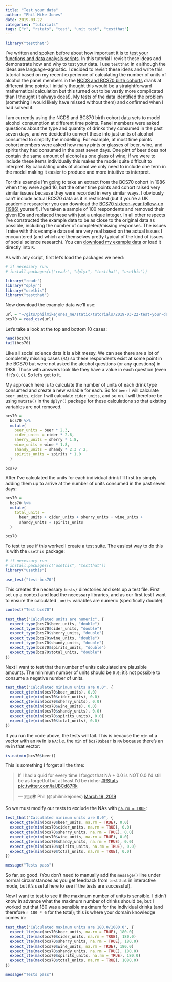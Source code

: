 ```yaml
---
title: "Test your data"
author: "Phil Mike Jones"
date: 2019-03-22
categories: "tutorials"
tags: ["r", "rstats", "test", "unit test", "testthat"]
---
```


```r
library("testthat")
```

I've written and spoken before about how important it is to [test your functions and data analysis scripts](blog/unit-testing-in-r/).
In this tutorial I revisit these ideas and demonstrate how and why to test your data.
I use `testthat` in `R` although the ideas are language--agnostic.
I decided to revisit these ideas and write this tutorial based on my recent experience of calculating the number of units of alcohol the panel members in the [NCDS and BCS70 birth cohorts](https://cls.ucl.ac.uk/cls-studies/) drank at different time points.
I initially thought this would be a straightforward mathematical calculation but this turned out to be vastly more complicated than I thought (it always does!).
My tests of the data identified the problem (something I would likely have missed without them) and confirmed when I had solved it.

<!--more-->

I am currently using the NCDS and BCS70 birth cohort data sets to model alcohol consumption at different time points.
Panel members were asked questions about the type and quantity of drinks they consumed in the past seven days, and we decided to convert these into just units of alcohol consumed to simplify the modelling.
For example, at most time points cohort members were asked how many pints or glasses of beer, wine, and spirits they had consumed in the past seven days.
One pint of beer does not contain the same amount of alcohol as one glass of wine; if we were to include these items individually this makes the model quite difficult to interpret.
By calculating units of alcohol we only need to include one term in the model making it easier to produce and more intuitive to interpret.

For this example I'm going to take an extract from the BCS70 cohort in 1986 when they were aged 16, but the other time points and cohort raised very similar issues because they were recorded in very similar ways.
I obviously can't include actual BCS70 data as it is restricted (but if you're a UK academic researcher you can download the [BCS70 sixteen--year follow--up (1986)](https://beta.ukdataservice.ac.uk/datacatalogue/studies/study?id=3535) yourself).
I've taken a sample of 100 respondents and removed their given IDs and replaced these with just a unique integer.
In all other respects I've constructed the example data to be as close to the original data as possible, including the number of completed/missing responses.
The issues I raise with this example data set are very real based on the actual issues I encountered (and which are themselves pretty typical of the kind of issues of social science research).
You can [download my example data](https://philmikejones.me/tutorials/2019-03-22-test-your-data/bcs70.csv) or load it directly into `R`.

As with any script, first let's load the packages we need:

```r
# if necessary run:
# install.packages(c("readr", "dplyr", "testthat", "usethis"))

library("readr")
library("dplyr")
library("usethis")
library("testthat")
```

Now download the example data we'll use:

```r
url = "~/gits/philmikejones_me/static/tutorials/2019-03-22-test-your-data/bcs70.csv"
bcs70 = read_csv(url)
```

Let's take a look at the top and bottom 10 cases:

```r
head(bcs70)
tail(bcs70)
```

Like all social science data it is a bit messy.
We can see there are a lot of completely missing cases (`NA`) so these respondents exist at some point in the BCS70 but were not asked the alcohol questions (or any questions) in 1986.
Those with answers look like they have a value in each question (even if it's `0.0`).
So let's get to it.

My approach here is to calculate the number of units of each drink type consumed and create a new variable for each.
So for `beer` I will calculate `beer_units`, `cider` I will calculate `cider_units`, and so on.
I will therefore be using `mutate()` in the `dplyr()` package for these calculations so that existing variables are not removed.

```r
bcs70 =
  bcs70 %>%
  mutate(
    beer_units = beer * 2.3,
    cider_units = cider * 2.6,
    sherry_units = sherry * 1.8,
    wine_units = wine * 1.8,
    shandy_units = shandy * 2.3 / 2,
    spirits_units = spirits * 1.0
  )

bcs70
```

After I've calculated the units for each individual drink I'll first try simply adding them up to arrive at the number of units consumed in the past seven days:

```r
bcs70 =
  bcs70 %>%
  mutate(
    total_units =
      beer_units + cider_units + sherry_units + wine_units +
      shandy_units + spirits_units
  )

bcs70
```

To test to see if this worked I create a test suite.
The easiest way to do this is with the `usethis` package:

```r
# if necessary run
# install.packages(c("usethis", "testthat"))
library("usethis")

use_test("test-bcs70")
```

This creates the necessary `tests/` directories and sets up a test file.
First set up a context and load the necessary libraries, and as our first test I want to ensure the calculated `_units` variables are numeric (specifically double):

```r
context("Test bcs70")

test_that("Calculated units are numeric", {
  expect_type(bcs70$beer_units, "double")
  expect_type(bcs70$cider_units, "double")
  expect_type(bcs70$sherry_units, "double")
  expect_type(bcs70$wine_units, "double")
  expect_type(bcs70$shandy_units, "double")
  expect_type(bcs70$spirits_units, "double")
  expect_type(bcs70$total_units, "double")
})
```

Next I want to test that the number of units calculated are plausible amounts.
The minimum number of units should be `0.0`; it's not possible to consume a negative number of units.

```r
test_that("Calculated minimum units are 0.0", {
  expect_gte(min(bcs70$beer_units), 0.0)
  expect_gte(min(bcs70$cider_units), 0.0)
  expect_gte(min(bcs70$sherry_units), 0.0)
  expect_gte(min(bcs70$wine_units), 0.0)
  expect_gte(min(bcs70$shandy_units), 0.0)
  expect_gte(min(bcs70$spirits_units), 0.0)
  expect_gte(min(bcs70$total_units), 0.0)
})
```

If you run the code above, the tests will fail.
This is because the `min` of a vector with an `NA` in is `NA`: i.e. the `min` of `bcs70$beer` is `NA` because there's an `NA` in that vector:

```r
is.na(min(bcs70$beer))
```

This is something I forget all the time:

<blockquote class="twitter-tweet" data-cards="hidden" data-lang="en"><p lang="en" dir="ltr">If I had a quid for every time I forgot that NA + 0.0 is NOT 0.0 I&#39;d still be as forgetful but at least I&#39;d be richer <a href="https://twitter.com/hashtag/RStats?src=hash&amp;ref_src=twsrc%5Etfw">#RStats</a> <a href="https://t.co/iaUBCd87Rk">pic.twitter.com/iaUBCd87Rk</a></p>&mdash; 🇪🇺🌍 Phil (@philmikejones) <a href="https://twitter.com/philmikejones/status/1107958263247720448?ref_src=twsrc%5Etfw">March 19, 2019</a></blockquote>
<script async src="https://platform.twitter.com/widgets.js" charset="utf-8"></script>

So we must modify our tests to exclude the NAs with [`na.rm = TRUE`](https://www.rdocumentation.org/packages/base/versions/3.5.3/topics/Extremes):

```r
test_that("Calculated minimum units are 0.0", {
  expect_gte(min(bcs70$beer_units, na.rm = TRUE), 0.0)
  expect_gte(min(bcs70$cider_units, na.rm = TRUE), 0.0)
  expect_gte(min(bcs70$sherry_units, na.rm = TRUE), 0.0)
  expect_gte(min(bcs70$wine_units, na.rm = TRUE), 0.0)
  expect_gte(min(bcs70$shandy_units, na.rm = TRUE), 0.0)
  expect_gte(min(bcs70$spirits_units, na.rm = TRUE), 0.0)
  expect_gte(min(bcs70$total_units, na.rm = TRUE), 0.0)
})

message("Tests pass")
```

So far, so good.
(You don't need to manually add the `message()` line under normal circumstances as you get feedback from `testthat` in interactive mode, but it's useful here to see if the tests are successful).

Now I want to test to see if the maximum number of units is sensible.
I didn't know in advance what the maximum number of drinks should be, but I worked out that 180 was a sensible maximum for the individual drinks (and therefore `r 180 * 6` for the total); this is where your domain knowledge comes in:

```r
test_that("Calculated maximum units are 180.0/1080.0", {
  expect_lte(max(bcs70$beer_units, na.rm = TRUE), 180.0)
  expect_lte(max(bcs70$cider_units, na.rm = TRUE), 180.0)
  expect_lte(max(bcs70$sherry_units, na.rm = TRUE), 180.0)
  expect_lte(max(bcs70$wine_units, na.rm = TRUE), 180.0)
  expect_lte(max(bcs70$shandy_units, na.rm = TRUE), 180.0)
  expect_lte(max(bcs70$spirits_units, na.rm = TRUE), 180.0)
  expect_lte(max(bcs70$total_units, na.rm = TRUE), 1080.0)
})

message("Tests pass")
```
